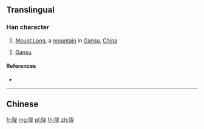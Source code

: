 {{character info/new}}
{{also|隴}}
==Translingual==

===Han character===
{{Han char|rn=170|rad=阜|as=05|sn=8|four=|canj=NLIKP|ids=⿰[[阜|⻖]][[龙]]}}

# [[Mount Long]], a [[mountain]] in [[Gansu]], [[China]]
# {{lb|cmn|abbreviation}} [[Gansu]]

====References====
* {{Han ref|kx=1349.051|hdz=64120.040|uh=9647|ud=38471}}

----

==Chinese==
{{zh-see|隴}}

[[fr:陇]]
[[mg:陇]]
[[pl:陇]]
[[th:陇]]
[[zh:陇]]